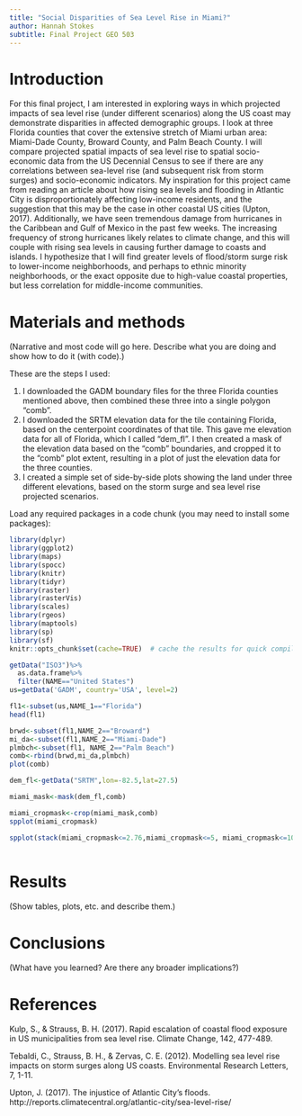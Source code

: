 ```yaml
---
title: "Social Disparities of Sea Level Rise in Miami?"
author: Hannah Stokes
subtitle: Final Project GEO 503
---
```


# Introduction
For this final project, I am interested in exploring ways in which projected impacts of sea level rise (under different scenarios) along the US coast may demonstrate disparities in affected demographic groups. I look at three Florida counties that cover the extensive stretch of Miami urban area: Miami-Dade County, Broward County, and Palm Beach County. I will compare projected spatial impacts of sea level rise to spatial socio-economic data from the US Decennial Census to see if there are any correlations between sea-level rise (and subsequent risk from storm surges) and socio-economic indicators. My inspiration for this project came from reading an article about how rising sea levels and flooding in Atlantic City is disproportionately affecting low-income residents, and the suggestion that this may be the case in other coastal US cities (Upton, 2017). Additionally, we have seen tremendous damage from hurricanes in the Caribbean and Gulf of Mexico in the past few weeks. The increasing frequency of strong hurricanes likely relates to climate change, and this will couple with rising sea levels in causing further damage to coasts and islands. I hypothesize that I will find greater levels of flood/storm surge risk to lower-income neighborhoods, and perhaps to ethnic minority neighborhoods, or the exact opposite due to high-value coastal properties, but less correlation for middle-income communities.  


# Materials and methods

(Narrative and most code will go here.  Describe what you are doing and show how to do it (with code).)

These are the steps I used:

1. I downloaded the GADM boundary files for the three Florida counties mentioned above, then combined these three into a single polygon "comb".
2. I downloaded the SRTM elevation data for the tile containing Florida, based on the centerpoint coordinates of that tile. This gave me elevation data for all of Florida, which I called "dem_fl". I then created a mask of the elevation data based on the "comb" boundaries, and cropped it to the "comb" plot extent, resulting in a plot of just the elevation data for the three counties.
3. I created a simple set of side-by-side plots showing the land under three different elevations, based on the storm surge and sea level rise projected scenarios. 





Load any required packages in a code chunk (you may need to install some packages):

```r
library(dplyr)
library(ggplot2)
library(maps)
library(spocc)
library(knitr)
library(tidyr)
library(raster)
library(rasterVis)
library(scales)
library(rgeos)
library(maptools)
library(sp)
library(sf)
knitr::opts_chunk$set(cache=TRUE)  # cache the results for quick compiling
```





```r
getData("ISO3")%>%
  as.data.frame%>%
  filter(NAME=="United States")
us=getData('GADM', country='USA', level=2)

fl1<-subset(us,NAME_1=="Florida")
head(fl1)

brwd<-subset(fl1,NAME_2=="Broward")
mi_da<-subset(fl1,NAME_2=="Miami-Dade")
plmbch<-subset(fl1, NAME_2=="Palm Beach")
comb<-rbind(brwd,mi_da,plmbch)
plot(comb)

dem_fl<-getData("SRTM",lon=-82.5,lat=27.5)

miami_mask<-mask(dem_fl,comb)

miami_cropmask<-crop(miami_mask,comb)
spplot(miami_cropmask)

spplot(stack(miami_cropmask<=2.76,miami_cropmask<=5, miami_cropmask<=10.97))



```


# Results

(Show tables, plots, etc. and describe them.)

# Conclusions

(What have you learned?  Are there any broader implications?)

# References
Kulp, S., & Strauss, B. H. (2017). Rapid escalation of coastal flood exposure in US municipalities from sea
level rise. Climate Change, 142, 477-489.

Tebaldi, C., Strauss, B. H., & Zervas, C. E. (2012). Modelling sea level rise impacts on storm surges along US coasts. Environmental Research Letters, 7, 1-11. 

Upton, J. (2017). The injustice of Atlantic City's floods.        http://reports.climatecentral.org/atlantic-city/sea-level-rise/

